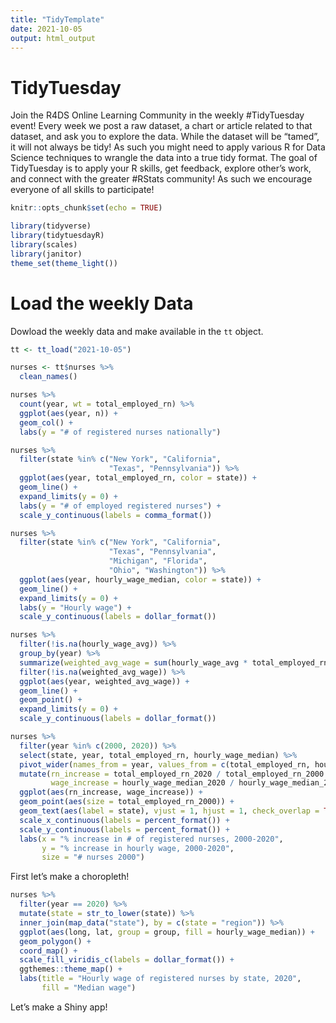 ```yaml
---
title: "TidyTemplate"
date: 2021-10-05
output: html_output
---
```


# TidyTuesday

Join the R4DS Online Learning Community in the weekly #TidyTuesday event!
Every week we post a raw dataset, a chart or article related to that dataset, and ask you to explore the data.
While the dataset will be “tamed”, it will not always be tidy! As such you might need to apply various R for Data Science techniques to wrangle the data into a true tidy format.
The goal of TidyTuesday is to apply your R skills, get feedback, explore other’s work, and connect with the greater #RStats community!
As such we encourage everyone of all skills to participate!

```r

knitr::opts_chunk$set(echo = TRUE)

library(tidyverse)
library(tidytuesdayR)
library(scales)
library(janitor)
theme_set(theme_light())

```

# Load the weekly Data

Dowload the weekly data and make available in the `tt` object.

```r

tt <- tt_load("2021-10-05")

nurses <- tt$nurses %>%
  clean_names()
```

```r
nurses %>%
  count(year, wt = total_employed_rn) %>%
  ggplot(aes(year, n)) +
  geom_col() +
  labs(y = "# of registered nurses nationally")
```

```r
nurses %>%
  filter(state %in% c("New York", "California",
                      "Texas", "Pennsylvania")) %>%
  ggplot(aes(year, total_employed_rn, color = state)) +
  geom_line() +
  expand_limits(y = 0) +
  labs(y = "# of employed registered nurses") +
  scale_y_continuous(labels = comma_format())
```

```r
nurses %>%
  filter(state %in% c("New York", "California",
                      "Texas", "Pennsylvania",
                      "Michigan", "Florida",
                      "Ohio", "Washington")) %>%
  ggplot(aes(year, hourly_wage_median, color = state)) +
  geom_line() +
  expand_limits(y = 0) +
  labs(y = "Hourly wage") +
  scale_y_continuous(labels = dollar_format())

nurses %>%
  filter(!is.na(hourly_wage_avg)) %>%
  group_by(year) %>%
  summarize(weighted_avg_wage = sum(hourly_wage_avg * total_employed_rn) / sum(total_employed_rn)) %>%
  filter(!is.na(weighted_avg_wage)) %>%
  ggplot(aes(year, weighted_avg_wage)) +
  geom_line() +
  geom_point() +
  expand_limits(y = 0) +
  scale_y_continuous(labels = dollar_format())
```

```r
nurses %>%
  filter(year %in% c(2000, 2020)) %>%
  select(state, year, total_employed_rn, hourly_wage_median) %>%
  pivot_wider(names_from = year, values_from = c(total_employed_rn, hourly_wage_median)) %>%
  mutate(rn_increase = total_employed_rn_2020 / total_employed_rn_2000 - 1,
         wage_increase = hourly_wage_median_2020 / hourly_wage_median_2000 - 1) %>%
  ggplot(aes(rn_increase, wage_increase)) +
  geom_point(aes(size = total_employed_rn_2000)) +
  geom_text(aes(label = state), vjust = 1, hjust = 1, check_overlap = TRUE) +
  scale_x_continuous(labels = percent_format()) +
  scale_y_continuous(labels = percent_format()) +
  labs(x = "% increase in # of registered nurses, 2000-2020",
       y = "% increase in hourly wage, 2000-2020",
       size = "# nurses 2000")
```

First let's make a choropleth!

```r
nurses %>%
  filter(year == 2020) %>%
  mutate(state = str_to_lower(state)) %>%
  inner_join(map_data("state"), by = c(state = "region")) %>%
  ggplot(aes(long, lat, group = group, fill = hourly_wage_median)) +
  geom_polygon() +
  coord_map() +
  scale_fill_viridis_c(labels = dollar_format()) +
  ggthemes::theme_map() +
  labs(title = "Hourly wage of registered nurses by state, 2020",
       fill = "Median wage")
```

Let's make a Shiny app!



